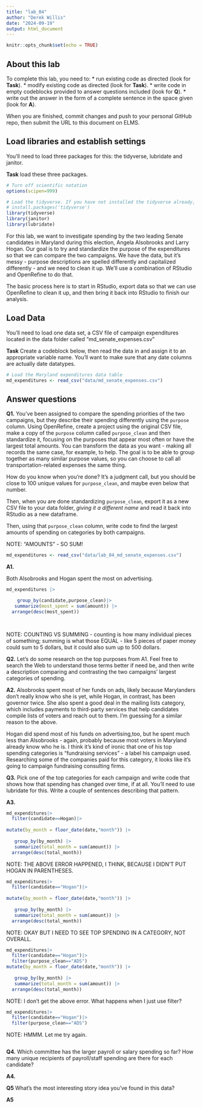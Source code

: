 ```yaml
---
title: "lab_04"
author: "Derek Willis"
date: "2024-09-19"
output: html_document
---
```


```r
knitr::opts_chunk$set(echo = TRUE)
```

## About this lab

To complete this lab, you need to: \* run existing code as directed (look for **Task**). \* modify existing code as directed (look for **Task**). \* write code in empty codeblocks provided to answer questions included (look for **Q**). \* write out the answer in the form of a complete sentence in the space given (look for **A**).

When you are finished, commit changes and push to your personal GitHub repo, then submit the URL to this document on ELMS.

## Load libraries and establish settings

You'll need to load three packages for this: the tidyverse, lubridate and janitor.

**Task** load these three packages.

```r
# Turn off scientific notation
options(scipen=999)

# Load the tidyverse. If you have not installed the tidyverse already, remove the # from the next line and run it first.  
# install.packages('tidyverse')
library(tidyverse)
library(janitor)
library(lubridate)

```

For this lab, we want to investigate spending by the two leading Senate candidates in Maryland during this election, Angela Alsobrooks and Larry Hogan. Our goal is to try and standardize the purpose of the expenditures so that we can compare the two campaigns. We have the data, but it's messy - purpose descriptions are spelled differently and capitalized differently - and we need to clean it up. We'll use a combination of RStudio and OpenRefine to do that.

The basic process here is to start in RStudio, export data so that we can use OpenRefine to clean it up, and then bring it back into RStudio to finish our analysis.

## Load Data

You'll need to load one data set, a CSV file of campaign expenditures located in the data folder called "md_senate_expenses.csv"

**Task** Create a codeblock below, then read the data in and assign it to an appropriate variable name. You'll want to make sure that any date columns are actually date datatypes.

```r
# Load the Maryland expenditures data table
md_expenditures <- read_csv("data/md_senate_expenses.csv")

```

## Answer questions

**Q1.** You've been assigned to compare the spending priorities of the two campaigns, but they describe their spending differently using the `purpose` column. Using OpenRefine, create a project using the original CSV file, make a copy of the `purpose` column called `purpose_clean` and then standardize it, focusing on the purposes that appear most often or have the largest total amounts. You can transform the data as you want - making all records the same case, for example, to help. The goal is to be able to group together as many similar purpose values, so you can choose to call all transportation-related expenses the same thing.

How do you know when you're done? It's a judgment call, but you should be close to 100 unique values for `purpose_clean`, and maybe even below that number.

Then, when you are done standardizing `purpose_clean`, export it as a new CSV file to your data folder, *giving it a different name* and read it back into RStudio as a new dataframe.

Then, using that `purpose_clean` column, write code to find the largest amounts of spending on categories by both campaigns.

NOTE: "AMOUNTS" -  SO SUM!
```r
md_expenditures <- read_csv("data/lab_04_md_senate_expenses.csv")

```


**A1.**

Both Alsobrooks and Hogan spent the most on advertising.
```r
md_expenditures |>

    group_by(candidate,purpose_clean)|>
   summarize(most_spent = sum(amount)) |> 
  arrange(desc(most_spent))

  
```

NOTE: COUNTING VS SUMMING - counting is how many individual pieces of something; summing is what those EQUAL - like 5 pieces of paper money could sum to 5 dollars, but it could also sum up to 500 dollars.

**Q2.** Let's do some research on the top purposes from A1. Feel free to search the Web to understand those terms better if need be, and then write a description comparing and contrasting the two campaigns' largest categories of spending.

**A2.**
Alsobrooks spent most of her funds on ads, likely because Marylanders don't really know who she is yet, while Hogan, in contrast, has been governor twice. She also spent a good deal in the mailing lists category, which includes payments to third-party services that help candidates compile lists of voters and reach out to them. I'm guessing for a similar reason to the above.

Hogan did spend most of his funds on advertising,too, but he spent much less than Alsobrooks - again, probably because most voters in Maryland already know who he is. I think it's kind of ironic that one of his top spending categories is "fundraising services" - a label his campaign used. Researching some of the companies paid for this category, it looks like it's going to campaign fundraising consulting firms.

**Q3.** Pick one of the top categories for each campaign and write code that shows how that spending has changed over time, if at all. You'll need to use lubridate for this. Write a couple of sentences describing that pattern.

**A3.**

```r
md_expenditures|>
  filter(candidate==Hogan)|>
  
mutate(by_month = floor_date(date,"month")) |>
 
   group_by(by_month) |>
   summarize(total_month = sum(amount)) |> 
  arrange(desc(total_month))
```
NOTE: THE ABOVE ERROR HAPPENED, I THINK, BECAUSE I DIDN'T PUT HOGAN IN PARENTHESES.

```r
md_expenditures|>
  filter(candidate=="Hogan")|>
  
mutate(by_month = floor_date(date,"month")) |>
 
   group_by(by_month) |>
   summarize(total_month = sum(amount)) |> 
  arrange(desc(total_month))
```
NOTE: OKAY BUT I NEED TO SEE TOP SPENDING IN A CATEGORY, NOT OVERALL.
```r
md_expenditures|>
  filter(candidate=="Hogan")|>
  filter(purpose_clean=="ADS")
mutate(by_month = floor_date(date,"month")) |>
 
   group_by(by_month) |>
   summarize(total_month = sum(amount)) |> 
  arrange(desc(total_month))
```
NOTE: I don't get the above error. What happens when I just use filter?

```r
md_expenditures|>
  filter(candidate=="Hogan")|>
  filter(purpose_clean=="ADS")
```
NOTE: HMMM. Let me try again.
```r

```


**Q4.** Which committee has the larger payroll or salary spending so far? How many unique recipients of payroll/staff spending are there for each candidate?

**A4.**


**Q5** What's the most interesting story idea you've found in this data?

**A5**
